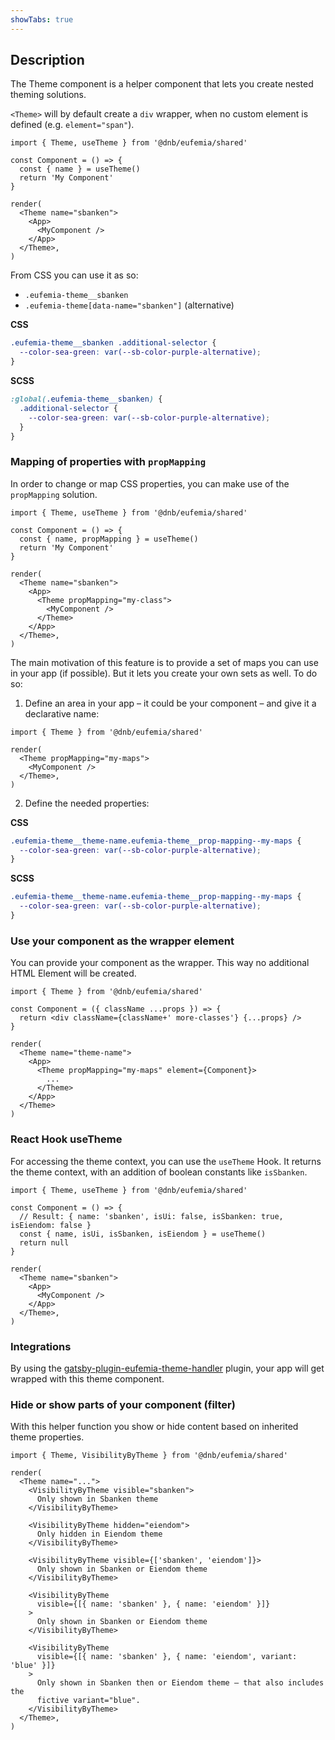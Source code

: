 ```yaml
---
showTabs: true
---
```


## Description

The Theme component is a helper component that lets you create nested theming solutions.

`<Theme>` will by default create a `div` wrapper, when no custom element is defined (e.g. `element="span"`).

```tsx
import { Theme, useTheme } from '@dnb/eufemia/shared'

const Component = () => {
  const { name } = useTheme()
  return 'My Component'
}

render(
  <Theme name="sbanken">
    <App>
      <MyComponent />
    </App>
  </Theme>,
)
```

From CSS you can use it as so:

- `.eufemia-theme__sbanken`
- `.eufemia-theme[data-name="sbanken"]` (alternative)

**CSS**

```css
.eufemia-theme__sbanken .additional-selector {
  --color-sea-green: var(--sb-color-purple-alternative);
}
```

**SCSS**

```scss
:global(.eufemia-theme__sbanken) {
  .additional-selector {
    --color-sea-green: var(--sb-color-purple-alternative);
  }
}
```

### Mapping of properties with `propMapping`

In order to change or map CSS properties, you can make use of the `propMapping` solution.

```tsx
import { Theme, useTheme } from '@dnb/eufemia/shared'

const Component = () => {
  const { name, propMapping } = useTheme()
  return 'My Component'
}

render(
  <Theme name="sbanken">
    <App>
      <Theme propMapping="my-class">
        <MyComponent />
      </Theme>
    </App>
  </Theme>,
)
```

The main motivation of this feature is to provide a set of maps you can use in your app (if possible). But it lets you create your own sets as well. To do so:

1. Define an area in your app – it could be your component – and give it a declarative name:

```tsx
import { Theme } from '@dnb/eufemia/shared'

render(
  <Theme propMapping="my-maps">
    <MyComponent />
  </Theme>,
)
```

2. Define the needed properties:

**CSS**

```css
.eufemia-theme__theme-name.eufemia-theme__prop-mapping--my-maps {
  --color-sea-green: var(--sb-color-purple-alternative);
}
```

**SCSS**

```scss
.eufemia-theme__theme-name.eufemia-theme__prop-mapping--my-maps {
  --color-sea-green: var(--sb-color-purple-alternative);
}
```

### Use your component as the wrapper element

You can provide your component as the wrapper. This way no additional HTML Element will be created.

```tsx
import { Theme } from '@dnb/eufemia/shared'

const Component = ({ className ...props }) => {
  return <div className={className+' more-classes'} {...props} />
}

render(
  <Theme name="theme-name">
    <App>
      <Theme propMapping="my-maps" element={Component}>
        ...
      </Theme>
    </App>
  </Theme>
)
```

### React Hook useTheme

For accessing the theme context, you can use the `useTheme` Hook. It returns the theme context, with an addition of boolean constants like `isSbanken`.

```tsx
import { Theme, useTheme } from '@dnb/eufemia/shared'

const Component = () => {
  // Result: { name: 'sbanken', isUi: false, isSbanken: true, isEiendom: false }
  const { name, isUi, isSbanken, isEiendom } = useTheme()
  return null
}

render(
  <Theme name="sbanken">
    <App>
      <MyComponent />
    </App>
  </Theme>,
)
```

### Integrations

By using the [gatsby-plugin-eufemia-theme-handler](https://github.com/dnbexperience/gatsby-plugin-eufemia-theme-handler) plugin, your app will get wrapped with this theme component.

### Hide or show parts of your component (filter)

With this helper function you show or hide content based on inherited theme properties.

```tsx
import { Theme, VisibilityByTheme } from '@dnb/eufemia/shared'

render(
  <Theme name="...">
    <VisibilityByTheme visible="sbanken">
      Only shown in Sbanken theme
    </VisibilityByTheme>

    <VisibilityByTheme hidden="eiendom">
      Only hidden in Eiendom theme
    </VisibilityByTheme>

    <VisibilityByTheme visible={['sbanken', 'eiendom']}>
      Only shown in Sbanken or Eiendom theme
    </VisibilityByTheme>

    <VisibilityByTheme
      visible={[{ name: 'sbanken' }, { name: 'eiendom' }]}
    >
      Only shown in Sbanken or Eiendom theme
    </VisibilityByTheme>

    <VisibilityByTheme
      visible={[{ name: 'sbanken' }, { name: 'eiendom', variant: 'blue' }]}
    >
      Only shown in Sbanken then or Eiendom theme – that also includes the
      fictive variant="blue".
    </VisibilityByTheme>
  </Theme>,
)
```
